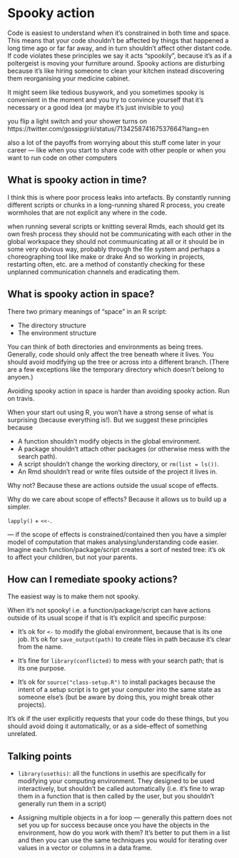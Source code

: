 # Spooky action

Code is easiest to understand when it's constrained in both time and space. This means that your code shouldn't be affected by things that happened a long time ago or far far away, and in turn shouldn't affect other distant code. If code violates these principles we say it acts "spookily", because it's as if a poltergeist is moving your furniture around. Spooky actions are disturbing because it’s like hiring someone to clean your kitchen instead discovering them reorganising your medicine cabinet.

It might seem like tedious busywork, and you sometimes spooky is convenient in the moment and you try to convince yourself that it’s necessary or a good idea (or maybe it’s just invisible to you)

you flip a light switch and your shower turns on
https://twitter.com/gossipgriii/status/713425874167537664?lang=en

also a lot of the payoffs from worrying about this stuff come later in your career — like when you start to share code with other people or when you want to run code on other computers

## What is spooky action in time?

I think this is where poor process leaks into artefacts. By constantly running different scripts or chunks in a long-running shared R process, you create wormholes that are not explicit any where in the code.

when running several scripts or knitting several Rmds, each should get its own fresh process
they should not be communicating with each other in the global workspace
they should not commuunicating at all or it should be in some very obvious way, probably through the file system and perhaps a choreographing tool like make or drake
And so working in projects, restarting often, etc. are a method of constantly checking for these unplanned communication channels and eradicating them.

## What is spooky action in space?

There two primary meanings of "space" in an R script:

* The directory structure 
* The environment structure

You can think of both directories and environments as being trees. Generally, code should only affect the tree beneath where it lives. You should avoid modifying up the tree or across into a different branch. (There are a few exceptions like the temporary directory which doesn't belong to anyoen.)

Avoiding spooky action in space is harder than avoiding spooky action.  Run on travis.

When your start out using R, you won't have a strong sense of what is surprising (because everything is!). But we suggest these principles because 

* A function shouldn't modify objects in the global environment.
* A package shouldn't attach other packages (or otherwise mess with the search path).
* A script shouldn't change the working directory, or `rm(list = ls())`.
* An Rmd shouldn't read or write files outside of the project it lives in.

Why not? Because these are actions outside the usual scope of effects. 

Why do we care about scope of effects? Because it allows us to build up a simpler.

`lapply()` + `<<-`.

— if the scope of effects is constrained/contained then you have a simpler model of computation that makes analysing/understanding code easier. Imagine each function/package/script creates a sort of nested tree: it's ok to affect your children, but not your parents.

## How can I remediate spooky actions?

The easiest way is to make them not spooky.

When it's not spooky! i.e. a function/package/script can have actions outside of its usual scope if that is it's explicit and specific purpose:

* It's ok for `<-` to modify the global environment, because that is its one job.
  It's ok for `save_output(path)` to create files in path because it's clear 
  from the name.

* It's fine for `library(conflicted)` to mess with your search path; that is
  its one purpose.

* It's ok for `source("class-setup.R")` to install packages because the intent 
  of a setup script is to get your computer into the same state as someone 
  else's (but be aware by doing this, you might break other projects).

It's ok if the user explicitly requests that your code do these things, but you should avoid doing it automatically, or as a side-effect of something unrelated. 

## Talking points

* `library(usethis)`: all the functions in usethis are specifically for modifying your computing environment. They designed to be used interactively, but shouldn't be called automatically (i.e. it's fine to wrap them in a function that is then called by the user, but you shouldn't generally run them in a script)

* Assigning multiple objects in a for loop — generally this pattern does not set you up for success because once you have the objects in the environment, how do you work with them? It's better to put them in a list and then you can use the same techniques you would for iterating over values in a vector or columns in a data frame.
